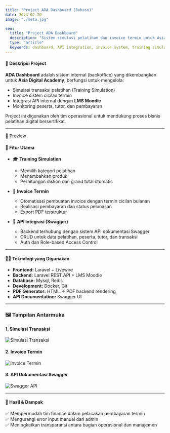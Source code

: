 ```yaml
---
title: "Project ADA Dashboard (Bahaso)"
date: 2024-02-20
image: "./meta.jpg"

seo:
  title: "Project ADA Dashboard"
  description: "Sistem simulasi pelatihan dan invoice termin untuk Asia Digital Academy dengan integrasi API."
  type: "article"
  keywords: dashboard, API integration, invoice system, training simulation, astro portfolio
---
```




#### 🧾 Deskripsi Project 


**ADA Dashboard** adalah sistem internal (backoffice) yang dikembangkan untuk **Asia Digital Academy**, berfungsi untuk mengelola:

- Simulasi transaksi pelatihan (Training Simulation)
- Invoice sistem cicilan termin
- Integrasi API internal dengan **LMS Moodle**
- Monitoring peserta, tutor, dan pembayaran

Project ini digunakan oleh tim operasional untuk mendukung proses bisnis pelatihan digital bersertifikat.

---

🔗 [Preview](https://asiadigitalacademy-bo.bahaso.com)
#### 🔧 Fitur Utama

- 🎓 **Training Simulation**
  - Memilih kategori pelatihan
  - Menambahkan produk
  - Perhitungan diskon dan grand total otomatis

- 📄 **Invoice Termin**
  - Otomatisasi pembuatan invoice dengan termin cicilan bulanan
  - Realisasi pembayaran dan status pelunasan
  - Export PDF terstruktur

- 🔌 **API Integrasi (Swagger)**
  - Backend terhubung dengan sistem API dokumentasi Swagger
  - CRUD untuk data pelatihan, peserta, tutor, dan transaksi
  - Auth dan Role-based Access Control

---

#### 🧑‍💻 Teknologi yang Digunakan

- **Frontend:** Laravel + Livewire
- **Backend:** Laravel REST API + LMS Moodle
- **Database:** Mysql, Redis
- **Development:** Docker, Git
- **PDF Generator:** HTML → PDF backend rendering
- **API Documentation:** Swagger UI

---

### 🖼️ Tampilan Antarmuka

#### 1. Simulasi Transaksi

<Image src={simulationPage} alt="Simulasi Transaksi" width={1920} height={937}  class="w-full h-full object-cover rounded shadow"/>

#### 2. Invoice Termin

<Image src={invoicePage} alt="Invoice Termin" width={600} height={500}  class="w-full h-full object-cover rounded shadow"/>

#### 3. API Dokumentasi Swagger

<Image src={apiPage} alt="Swagger API" width={1280} height={649} class="w-full h-full object-cover rounded shadow" />

---

#### 📌 Hasil & Dampak

✅ Mempermudah tim finance dalam pelacakan pembayaran termin  
✅ Mengurangi error input manual dari admin  
✅ Meningkatkan transparansi antara bagian operasional dan manajemen
